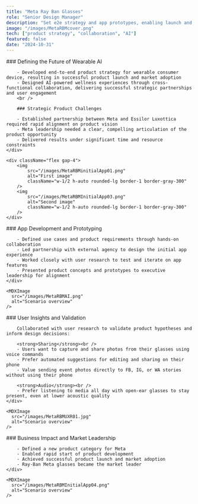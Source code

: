 ```yaml
---
title: "Meta Ray Ban Glasses"
role: "Senior Design Manager"
description: "Set e2e strategy and app prototypes, enabling launch and market leadership for wearable AI."
image: "/images/MetaRBMcover.png"
tech: ["product strategy", "collaboration", "AI"]
featured: false
date: "2024-10-31"
---
```


<ImageGallery>
    <div>
        ### Defining the Future of Wearable AI

        - Developed end-to-end product strategy for wearable consumer device, resulting in successful product launch and market adoption
        - Designed AI-powered wellness experiences through cross-functional collaboration, delivering successful strategic partnerships and user engagement
        <br />

        ### Strategic Product Challenges

        - Established partnership between Meta and Essilor Luxottica required rapid alignment on product vision
        - Meta leadership needed a clear, compelling articulation of the product opportunity
        - Delivered results under significant time and resource constraints
    </div>

    <div className="flex gap-4">
        <img 
            src="/images/MetaRBMinitialApp01.png" 
            alt="First image"
            className="w-1/2 h-auto rounded-lg border-1 border-gray-300"
        />
        <img 
            src="/images/MetaRBMInitialApp03.png" 
            alt="Second image"
            className="w-1/2 h-auto rounded-lg border-1 border-gray-300"
        />
    </div>
</ImageGallery>

<ImageGallery>
    <div>
        ### App Development and Prototyping

        - Defined use cases and product requirements through hands-on collaboration
        - Led partnership with external agency to design the initial app experience
        - Worked closely with user research to test and iterate on app features
        - Presented product concepts and prototypes to executive leadership for alignment
    </div>

    <MDXImage
      src="/images/MetaRBMAI.png"
      alt="Scenario overview"
    />
</ImageGallery>

<ImageGallery>
    <div>
        ### User Insights and Validation

        Collaborated with user research to validate product hypotheses and inform design decisions:

        <strong>Sharing</strong><br />
        - Users want to capture and share photos from their glasses using voice commands
        - Prefer automated suggestions for editing and sharing on their phone
        - Value sending event photos directly to FB, IG, or WA stories without using their phone

        <strong>Audio</strong><br />
        - Prefer listening to media all day with open-ear glasses to stay present, even at lower acoustic quality
    </div>

    <MDXImage
      src="/images/MetaRBMUXR01.jpg"
      alt="Scenario overview"
    />
</ImageGallery>

<ImageGallery>
    <div>
        ### Business Impact and Market Leadership

        - Defined a new product category for Meta
        - Enabled rapid start of product development
        - Achieved successful product launch and market adoption
        - Ray-Ban Meta glasses became the market leader
    </div>

    <MDXImage
      src="/images/MetaRBMInitialApp04.png"
      alt="Scenario overview"
    />
</ImageGallery>